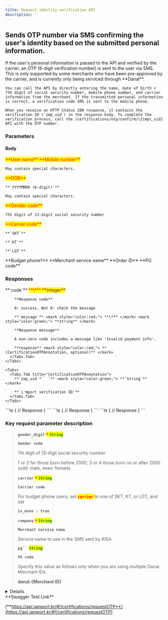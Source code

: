 ```yaml
---
title: Request identity verification API
description: ''
---
```



## Sends OTP number via SMS confirming the user's identity based on the submitted personal information.

<Swagger method="post" path="/certifications/otp/request" baseUrl="https://api.iamport.kr" summary="Sends OTP number confirming user's identity via SMS.">
  <SwaggerDescription>
    If the user's personal information is passed to the API and verified by the carrier, an OTP (6-digit verification number) is sent to the user via SMS. This is only supported by some merchants who have been pre-approved by the carrier, and is currently only being serviced through **Danal**.

    You can call the API by directly entering the name, date of birth + 7th digit of social security number, mobile phone number, and carrier information from the merchant. If the transmitted personal information is correct, a verification code SMS is sent to the mobile phone.

    When you receive an HTTP Status 200 response, it contains the verification ID (`imp_uid`) in the response body. To complete the verification process, call the /certifications/otp/confirm/\{imp\_uid} API with the OTP number.
  </SwaggerDescription>

  ### Parameters

  #### Body

  <SwaggerParameter required="true" name="name" type="String">
    <mark style="color:red;">
      **User name**
    </mark>
  </SwaggerParameter>

  <SwaggerParameter name="phone" type="String" required="true">
    <mark style="color:red;"> **Mobile number** </mark>

    May contain special characters.
  </SwaggerParameter>

  <SwaggerParameter name="birth" type="String" required="true">
    <mark style="color:red;">**DOB**</mark>

    **`YYYYMMDD (6-digit)`**

    May contain special characters.
  </SwaggerParameter>

  <SwaggerParameter name="gender_digit" type="String" required="true">
    <mark style="color:red;">**Gender code**</mark>

    7th digit of 13-digit social security number
  </SwaggerParameter>

  <SwaggerParameter name="carrier" type="String" required="true">
    <mark style="color:red;">**Carrier code**</mark>

    **`SKT`**

    **`KT`**

    **`LGT`**
  </SwaggerParameter>

  <SwaggerParameter name="is_mvno" type="Boolean">
    **Budget phone?**
  </SwaggerParameter>

  <SwaggerParameter name="company" type="String">
    **Merchant service name**
  </SwaggerParameter>

  <SwaggerParameter name="merchant_uid" type="String">
    **Order ID**
  </SwaggerParameter>

  <SwaggerParameter name="pg" type="String">
    **PG code**
  </SwaggerParameter>

  ### Responses

  <SwaggerResponse status="200: OK" description="Success">
    <Tabs>
      <Tabs.Tab title="CertificationOTPResponse">
        **`code`** <mark style="color:red;"> **\*** </mark> <mark style="color:purple;"> **integer** </mark>

        **Response code**

        0: success, Not 0: check the message

        **`message`** <mark style="color:red;"> **\*** </mark> <mark style="color:green;"> **string** </mark>

        **Response message**

        A non-zero code includes a message like 'Invalid payment info'.

        **response** <mark style="color:red;"> **(CertificationOTPAnnotation, optional)** </mark>
      </Tabs.Tab>
    </Tabs>

    <Tabs>
      <Tabs.Tab title="CertificationOTPAnnotation">
        **`imp_uid *`` `** <mark style="color:green;"> **`String`** </mark>

        **`i'mport verification ID`**
      </Tabs.Tab>
    </Tabs>
  </SwaggerResponse>

  <SwaggerResponse status="400: Bad Request" description="Missing or invalid parameter error">
    ```ts
    {
      // Response
    }
    ```
  </SwaggerResponse>

  <SwaggerResponse status="401: Unauthorized" description="Missing or invalid access token">
    ```ts
    {
      // Response
    }
    ```
  </SwaggerResponse>

  <SwaggerResponse status="500: Internal Server Error" description="Danal server error">
    ```ts
    {
      // Response
    }
    ```
  </SwaggerResponse>
</Swagger>

### **Key request parameter description**

> **`gender_digit`** <mark style="color:red;"> **`*`** </mark><mark style="color:green;"> **`String`** </mark>
>
> **`Gender code`**
>
> 7th digit of 13-digit social security number
>
> 1 or 2 for those born before 2000, 3 or 4 those born on or after 2000 (odd: male, even: female)

> **`carrier`** <mark style="color:red;"> **`*`** </mark><mark style="color:green;"> **`String`** </mark>
>
> **`Carrier code`**
>
> For budget phone users, set <mark style="color:red;"> **`carrier`** </mark> to one of SKT, KT, or LGT, and set
>
> **`is_mvno : true`**

> **`company`** <mark style="color:red;"> **`*`** </mark><mark style="color:green;"> **`String`** </mark>
>
> **`Merchant service name`**
>
> Service name to use in the SMS sent by KISA

> **`pg`` `**<mark style="color:green;">**`String`**</mark>
>
> **`PG code`**
>
> Specify this value as follows only when you are using multiple Danal Merchant IDs.
>
> **danal.\{Merchant ID}**

<Details>
  <Details.Summary>Response Model Schema</Details.Summary>

  <Details.Content>
    ```json
    {
      "code": 0,
      "message": "string",
      "response": {
        "imp_uid": "string"
      }
    }
    ```
  </Details.Content>
</Details>

<Hint style="success">
  **Swagger Test Link**

  [**https://api.iamport.kr/#!/certifications/requestOTP**](https://api.iamport.kr/#!/certifications/requestOTP)
</Hint>
